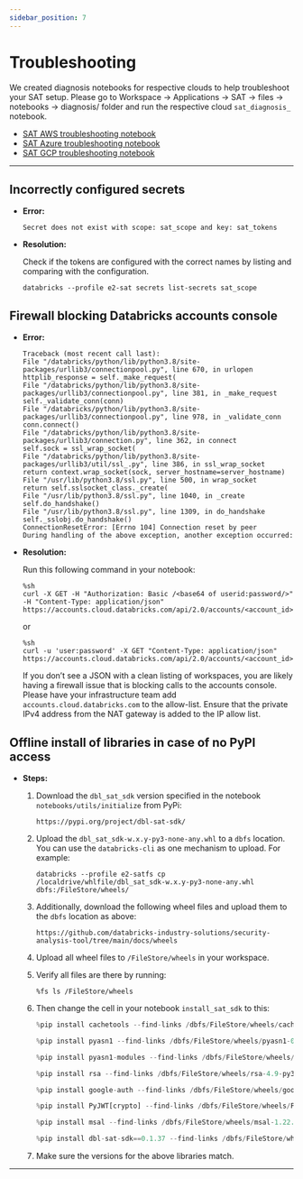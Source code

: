 ```yaml
---
sidebar_position: 7
---
```


# Troubleshooting

We created diagnosis notebooks for respective clouds to help troubleshoot your SAT setup. Please go to Workspace -> Applications -> SAT -> files -> notebooks -> diagnosis/ folder and run the respective cloud `sat_diagnosis_` notebook.

* [SAT AWS troubleshooting notebook](https://github.com/databricks-industry-solutions/security-analysis-tool/blob/main/notebooks/diagnosis/sat_diagnosis_aws.py)
* [SAT Azure troubleshooting notebook](https://github.com/databricks-industry-solutions/security-analysis-tool/blob/main/notebooks/diagnosis/sat_diagnosis_azure.py)
* [SAT GCP troubleshooting notebook](https://github.com/databricks-industry-solutions/security-analysis-tool/blob/main/notebooks/diagnosis/sat_diagnosis_gcp.py)
---

## Incorrectly configured secrets

* **Error:**

    ```
    Secret does not exist with scope: sat_scope and key: sat_tokens
    ```

* **Resolution:**

    Check if the tokens are configured with the correct names by listing and comparing with the configuration.
    ```
    databricks --profile e2-sat secrets list-secrets sat_scope
    ```
##

## Firewall blocking Databricks accounts console

* **Error:**

    ```
    Traceback (most recent call last): 
    File "/databricks/python/lib/python3.8/site-packages/urllib3/connectionpool.py", line 670, in urlopen  
    httplib_response = self._make_request(  
    File "/databricks/python/lib/python3.8/site-packages/urllib3/connectionpool.py", line 381, in _make_request  
    self._validate_conn(conn)  
    File "/databricks/python/lib/python3.8/site-packages/urllib3/connectionpool.py", line 978, in _validate_conn  
    conn.connect()  
    File "/databricks/python/lib/python3.8/site-packages/urllib3/connection.py", line 362, in connect  
    self.sock = ssl_wrap_socket(  
    File "/databricks/python/lib/python3.8/site-packages/urllib3/util/ssl_.py", line 386, in ssl_wrap_socket  
    return context.wrap_socket(sock, server_hostname=server_hostname)  
    File "/usr/lib/python3.8/ssl.py", line 500, in wrap_socket  
    return self.sslsocket_class._create(  
    File "/usr/lib/python3.8/ssl.py", line 1040, in _create  
    self.do_handshake()  
    File "/usr/lib/python3.8/ssl.py", line 1309, in do_handshake  
    self._sslobj.do_handshake() 
    ConnectionResetError: [Errno 104] Connection reset by peer 
    During handling of the above exception, another exception occurred:
    ```

* **Resolution:**

    Run this following command in your notebook:
    ```
    %sh 
    curl -X GET -H "Authorization: Basic /<base64 of userid:password/>" -H "Content-Type: application/json" https://accounts.cloud.databricks.com/api/2.0/accounts/<account_id>/workspaces
    ```

    or

    ```
    %sh 
    curl -u 'user:password' -X GET "Content-Type: application/json" https://accounts.cloud.databricks.com/api/2.0/accounts/<account_id>/workspaces
    ```

    If you don’t see a JSON with a clean listing of workspaces, you are likely having a firewall issue that is blocking calls to the accounts console. Please have your infrastructure team add `accounts.cloud.databricks.com` to the allow-list. Ensure that the private IPv4 address from the NAT gateway is added to the IP allow list.
##

## Offline install of libraries in case of no PyPI access

* **Steps:**

    1. Download the `dbl_sat_sdk` version specified in the notebook `notebooks/utils/initialize` from PyPi:
        ```
        https://pypi.org/project/dbl-sat-sdk/
        ```

    2. Upload the `dbl_sat_sdk-w.x.y-py3-none-any.whl` to a `dbfs` location. You can use the `databricks-cli` as one mechanism to upload. For example:
        ```
        databricks --profile e2-satfs cp /localdrive/whlfile/dbl_sat_sdk-w.x.y-py3-none-any.whl dbfs:/FileStore/wheels/
        ```

    3. Additionally, download the following wheel files and upload them to the `dbfs` location as above:
        ```
        https://github.com/databricks-industry-solutions/security-analysis-tool/tree/main/docs/wheels
        ```

    4. Upload all wheel files to `/FileStore/wheels` in your workspace.

    5. Verify all files are there by running:

        ```
        %fs ls /FileStore/wheels
        ```

    6. Then change the cell in your notebook `install_sat_sdk` to this:

        ```python
        %pip install cachetools --find-links /dbfs/FileStore/wheels/cachetools-5.3.1-py3-none-any.whl

        %pip install pyasn1 --find-links /dbfs/FileStore/wheels/pyasn1-0.5.0-py2.py3-none-any.whl
        
        %pip install pyasn1-modules --find-links /dbfs/FileStore/wheels/pyasn1_modules-0.3.0-py2.py3-none-any.whl
        
        %pip install rsa --find-links /dbfs/FileStore/wheels/rsa-4.9-py3-none-any.whl
        
        %pip install google-auth --find-links /dbfs/FileStore/wheels/google_auth-2.22.0-py2.py3-none-any.whl
        
        %pip install PyJWT[crypto] --find-links /dbfs/FileStore/wheels/PyJWT-2.8.0-py3-none-any.whl
        
        %pip install msal --find-links /dbfs/FileStore/wheels/msal-1.22.0-py2.py3-none-any.whl
        
        %pip install dbl-sat-sdk==0.1.37 --find-links /dbfs/FileStore/wheels/dbl_sat_sdk-0.1.37-py3-none-any.whl
        ```

    7. Make sure the versions for the above libraries match.
---